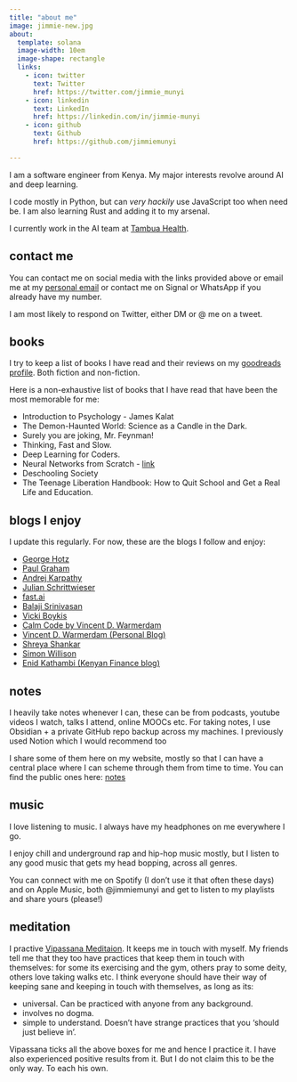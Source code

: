 ```yaml
---
title: "about me"
image: jimmie-new.jpg
about:
  template: solana
  image-width: 10em
  image-shape: rectangle
  links:
    - icon: twitter
      text: Twitter
      href: https://twitter.com/jimmie_munyi
    - icon: linkedin
      text: LinkedIn
      href: https://linkedin.com/in/jimmie-munyi
    - icon: github
      text: Github
      href: https://github.com/jimmiemunyi

---
```


I am a software engineer from Kenya. My major interests revolve around AI and deep learning. 

I code mostly in Python, but can *very hackily* use JavaScript too when need be. I am also learning Rust and adding it to my arsenal.

I currently work in the AI team at [Tambua Health](https://www.tambuahealth.com/).


## contact me

You can contact me on social media with the links provided above or email me at my <a href="mailto:jimmiemunyi@gmail.com">personal email</a>
or contact me on Signal or WhatsApp if you already have my number.

I am most likely to respond on Twitter, either DM or @ me on a tweet.

## books

I try to keep a list of books I have read and their reviews on my <a href="https://www.goodreads.com/user/show/106271494-jimmie-munyi">goodreads profile</a>. Both fiction and non-fiction. 

Here is a non-exhaustive list of books that I have read that have been the most memorable for me:

- Introduction to Psychology - James Kalat
- The Demon-Haunted World: Science as a Candle in the Dark.
- Surely you are joking, Mr. Feynman!
- Thinking, Fast and Slow.
- Deep Learning for Coders.
- Neural Networks from Scratch - <a href="https://nnfs.io/">link</a>
- Deschooling Society
- The Teenage Liberation Handbook: How to Quit School and Get a Real Life and Education.

## blogs I enjoy

I update this regularly. For now, these are the blogs I follow and enjoy:

- <a href="https://geohot.github.io/blog/">George Hotz</a>
- <a href="http://paulgraham.com/articles.html">Paul Graham</a>
- <a href="https://karpathy.ai/">Andrej Karpathy</a>
- <a href="https://www.furidamu.org/">Julian Schrittwieser</a>
- <a href="https://www.fast.ai/">fast.ai</a>
- <a href="https://balajis.com/">Balaji Srinivasan</a>
- <a href="https://vickiboykis.com/">Vicki Boykis</a>
- <a href="https://calmcode.io/">Calm Code by Vincent D. Warmerdam</a>
- <a href="https://koaning.io/">Vincent D. Warmerdam (Personal Blog)</a>
- <a href="https://www.shreya-shankar.com/">Shreya Shankar</a>
- <a href="https://simonwillison.net/">Simon Willison</a>
- <a href="https://enidkathambi.com/personal-finance/">Enid Kathambi (Kenyan Finance blog)</a>

## notes

I heavily take notes whenever I can, these can be from podcasts, youtube videos I watch, talks I attend, online MOOCs etc. For taking notes, I use Obsidian + a private GitHub repo backup across my machines. I previously used Notion which I would recommend too

I share some of them here on my website, mostly so that I can have a central place where I can scheme through them from time to time. You can find the public ones here: <a href="notes.qmd">notes</a>

## music

I love listening to music. I always have my headphones on me everywhere I go.

I enjoy chill and underground rap and hip-hop music mostly, but I listen to any good music that gets my head bopping, across all genres.

You can connect with me on Spotify (I don't use it that often these days) and on Apple Music, both @jimmiemunyi and get to listen to my playlists and share yours (please!)

## meditation

I practive <a href="https://www.dhamma.org/en-US/index">Vipassana Meditaion</a>. It keeps me in touch with myself. My friends tell me that they too have practices that keep them in touch with themselves: for some its exercising and the gym, others pray to some deity, others love taking walks etc. I think everyone should have their way of keeping sane and keeping in touch with themselves, as long as its:

- universal. Can be practiced with anyone from any background.
- involves no dogma.
- simple to understand. Doesn't have strange practices that you 'should just believe in'.

Vipassana ticks all the above boxes for me and hence I practice it. I have also experienced positive results from it. But I do not claim this to be the only way. To each his own.
